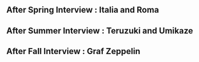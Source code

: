 ==After Spring Interview : Italia and Roma==

==After Summer Interview : Teruzuki and Umikaze==

==After Fall Interview : Graf Zeppelin==